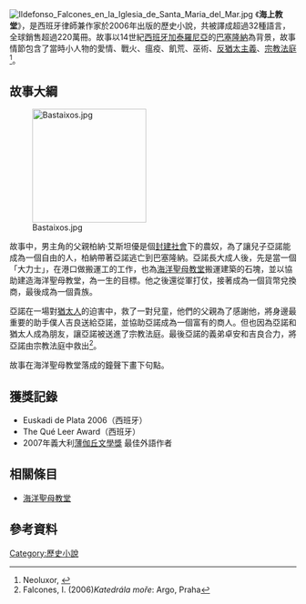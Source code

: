 {{Infobox Book | <!-- See [[Wikipedia:WikiProject_Novels|Wikipedia:WikiProject Novels]] or [[Wikipedia:WikiProject_Books|Wikipedia:WikiProject Books]] -->
| name          = 海上教堂
| title_orig    = La catedral del mar
| translator    = 范湲
| image         = <!--prefer 1st edition-->
| image_caption = 
| author        = {{tsl|en|Ildefonso Falcones|伊德方索·法康尼斯}}
| illustrator   = 
| cover_artist  = 
| country       = [[西班牙|西班牙]]
| language      = [[西班牙文|西班牙文]]
| series        = 
| genre         = 歷史小說
| publisher     = Grijalbo，中文：[[圓神出版社|圓神出版社]]
| release_date  = 2006年（中文：2008年）
| english_release_date =
| media_type    = 
| pages         = 672頁
| isbn          = ISBN 978-986-82433-0-9 ISBN：9789861332659（中文版）
| preceded_by   = 
| followed_by   = 
}}
[[File:Ildefonso_Falcones_en_la_Iglesia_de_Santa_Maria_del_Mar.jpg|thumb]]
《'''海上教堂'''》，是西班牙律師兼作家{{tsl|en|Ildefonso Falcones|伊德方索·法康尼斯}}於2006年出版的歷史小說，共被譯成超過32種語言，全球銷售超過220萬冊。故事以14世紀[[西班牙|西班牙]][[加泰羅尼亞|加泰羅尼亞]]的[[巴塞隆納|巴塞隆納]]為背景，故事情節包含了當時小人物的愛情、戰火、瘟疫、飢荒、巫術、[[反猶太主義|反猶太主義]]、[[宗教法庭|宗教法庭]]<ref>Neoluxor, {{cite web |url=http://www.neoluxor.cz/specialy/katedrala-more/ |title=存档副本 |accessdate=2008-11-10 |deadurl=yes |archiveurl=https://web.archive.org/web/20081216013759/http://www.neoluxor.cz/specialy/katedrala-more/ |archivedate=2008-12-16 }}</ref>。

== 故事大綱 ==
[[File:Bastaixos.jpg|200px]]

故事中，男主角的父親柏納·艾斯坦優是個[[封建社會|封建社會]]下的農奴，為了讓兒子亞諾能成為一個自由的人，柏納帶著亞諾逃亡到巴塞隆納。亞諾長大成人後，先是當一個「大力士」，在港口做搬運工的工作，也為[[海洋聖母教堂|海洋聖母教堂]]搬運建築的石塊，並以協助建造海洋聖母教堂，為一生的目標。他之後還從軍打仗，接著成為一個貨幣兌換商，最後成為一個貴族。

亞諾在一場對[[猶太人|猶太人]]的迫害中，救了一對兒童，他們的父親為了感謝他，將身邊最重要的助手僕人吉良送給亞諾，並協助亞諾成為一個富有的商人。但也因為亞諾和猶太人成為朋友，讓亞諾被送進了宗教法庭。最後亞諾的義弟卓安和吉良合力，將亞諾由宗教法庭中救出<ref>Falcones, I. (2006)''Katedrála moře'': Argo, Praha</ref>。

故事在海洋聖母教堂落成的鐘聲下畫下句點。

== 獲獎記錄 ==
* Euskadi de Plata 2006（西班牙）
* The Qué Leer Award（西班牙）
* 2007年義大利[[薄伽丘文學獎|薄伽丘文學獎]] 最佳外語作者

== 相關條目 ==
* [[海洋聖母教堂|海洋聖母教堂]]

== 參考資料 ==

<references/>

[[Category:歷史小說|Category:歷史小說]]